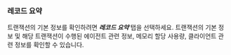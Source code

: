 ### 레코드 요약

<ProdImg img="analysis-tx-record-summary.png" desc="레코드 요약" />

트랜잭션의 기본 정보를 확인하려면 ***레코드 요약*** 탭을 선택하세요. 트랜잭션의 기본 정보 및 해당 트랜잭션이 수행된 에이전트 관련 정보, 메모리 할당 사용량, 클라이언트 관련 정보를 확인할 수 있습니다.